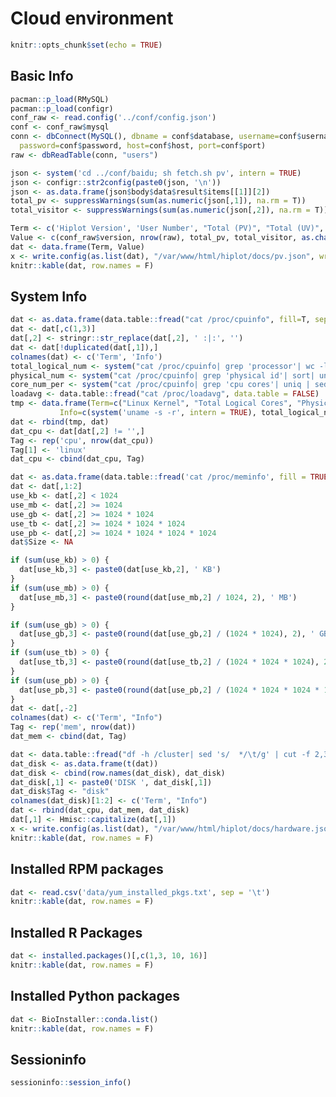 # Cloud environment

```r
knitr::opts_chunk$set(echo = TRUE)
```
## Basic Info

```r
pacman::p_load(RMySQL)
pacman::p_load(configr)
conf_raw <- read.config('../conf/config.json')
conf <- conf_raw$mysql
conn <- dbConnect(MySQL(), dbname = conf$database, username=conf$username,
  password=conf$password, host=conf$host, port=conf$port)
raw <- dbReadTable(conn, "users")

json <- system('cd ../conf/baidu; sh fetch.sh pv', intern = TRUE)
json <- configr::str2config(paste0(json, '\n'))
json <- as.data.frame(json$body$data$result$items[[1]][2])
total_pv <- suppressWarnings(sum(as.numeric(json[,1]), na.rm = T))
total_visitor <- suppressWarnings(sum(as.numeric(json[,2]), na.rm = T))

Term <- c('Hiplot Version', 'User Number', "Total (PV)", "Total (UV)", 'Update Date')
Value <- c(conf_raw$version, nrow(raw), total_pv, total_visitor, as.character( Sys.time()))
dat <- data.frame(Term, Value)
x <- write.config(as.list(dat), "/var/www/html/hiplot/docs/pv.json", write.type = "json")
knitr::kable(dat, row.names = F)
```

## System Info

```r
dat <- as.data.frame(data.table::fread("cat /proc/cpuinfo", fill=T, sep = '\t'))
dat <- dat[,c(1,3)]
dat[,2] <- stringr::str_replace(dat[,2], ' :|:', '')
dat <- dat[!duplicated(dat[,1]),]
colnames(dat) <- c('Term', 'Info')
total_logical_num <- system("cat /proc/cpuinfo| grep 'processor'| wc -l", intern = TRUE)
physical_num <- system("cat /proc/cpuinfo| grep 'physical id'| sort| uniq| wc -l", intern = TRUE)
core_num_per <- system("cat /proc/cpuinfo| grep 'cpu cores'| uniq | sed 's/.* //'", intern = TRUE)
loadavg <- data.table::fread("cat /proc/loadavg", data.table = FALSE)
tmp <- data.frame(Term=c("Linux Kernel", "Total Logical Cores", "Physical CPU", "Cores Per CPU", "Load Avg"), 
           Info=c(system('uname -s -r', intern = TRUE), total_logical_num, physical_num, core_num_per, loadavg[1, 4]))
dat <- rbind(tmp, dat)
dat_cpu <- dat[dat[,2] != '',]
Tag <- rep('cpu', nrow(dat_cpu))
Tag[1] <- 'linux' 
dat_cpu <- cbind(dat_cpu, Tag)

dat <- as.data.frame(data.table::fread('cat /proc/meminfo', fill = TRUE))
dat <- dat[,1:2]
use_kb <- dat[,2] < 1024
use_mb <- dat[,2] >= 1024
use_gb <- dat[,2] >= 1024 * 1024
use_tb <- dat[,2] >= 1024 * 1024 * 1024
use_pb <- dat[,2] >= 1024 * 1024 * 1024 * 1024
dat$Size <- NA

if (sum(use_kb) > 0) {
  dat[use_kb,3] <- paste0(dat[use_kb,2], ' KB')
}
if (sum(use_mb) > 0) {
  dat[use_mb,3] <- paste0(round(dat[use_mb,2] / 1024, 2), ' MB')
}

if (sum(use_gb) > 0) {
  dat[use_gb,3] <- paste0(round(dat[use_gb,2] / (1024 * 1024), 2), ' GB')
}
if (sum(use_tb) > 0) {
  dat[use_tb,3] <- paste0(round(dat[use_tb,2] / (1024 * 1024 * 1024), 2), ' TB')
}
if (sum(use_pb) > 0) {
  dat[use_pb,3] <- paste0(round(dat[use_pb,2] / (1024 * 1024 * 1024 * 1024), 2), ' PB')
}
dat <- dat[,-2]
colnames(dat) <- c('Term', "Info")
Tag <- rep('mem', nrow(dat))
dat_mem <- cbind(dat, Tag)

dat <- data.table::fread("df -h /cluster| sed 's/  */\t/g' | cut -f 2,3,4,5")
dat_disk <- as.data.frame(t(dat))
dat_disk <- cbind(row.names(dat_disk), dat_disk)
dat_disk[,1] <- paste0('DISK ', dat_disk[,1])
dat_disk$Tag <- "disk"
colnames(dat_disk)[1:2] <- c('Term', "Info")
dat <- rbind(dat_cpu, dat_mem, dat_disk)
dat[,1] <- Hmisc::capitalize(dat[,1])
x <- write.config(as.list(dat), "/var/www/html/hiplot/docs/hardware.json", write.type = "json")
knitr::kable(dat, row.names = F)
```

## Installed RPM packages

```r
dat <- read.csv('data/yum_installed_pkgs.txt', sep = '\t')
knitr::kable(dat, row.names = F)
```

## Installed R Packages

```r
dat <- installed.packages()[,c(1,3, 10, 16)]
knitr::kable(dat, row.names = F)
```

## Installed Python packages

```r
dat <- BioInstaller::conda.list()
knitr::kable(dat, row.names = F)
```

## Sessioninfo

```r
sessioninfo::session_info()
```

